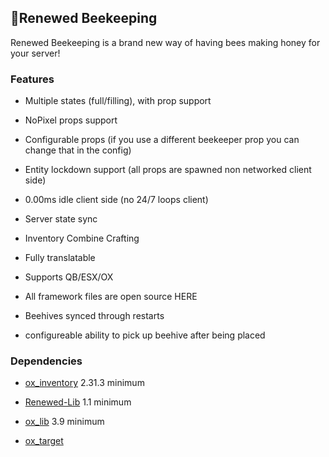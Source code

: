 
## 🐝Renewed Beekeeping

Renewed Beekeeping is a brand new way of having bees making honey for your server!
### Features

   - Multiple states (full/filling), with prop support

   - NoPixel props support 

   - Configurable props (if you use a different beekeeper prop you can change that in the config)

   - Entity lockdown support (all props are spawned non networked client side)

   - 0.00ms idle client side (no 24/7 loops client)

   - Server state sync

   - Inventory Combine Crafting

   - Fully translatable

   - Supports QB/ESX/OX

   - All framework files are open source HERE

   - Beehives synced through restarts

   - configureable ability to pick up beehive after being placed

### Dependencies

   - [ox_inventory](https://github.com/overextended/ox_inventory) 2.31.3 minimum

   - [Renewed-Lib](https://github.com/Renewed-Scripts/Renewed-Lib) 1.1 minimum

   - [ox_lib](https://github.com/overextended/ox_lib) 3.9 minimum

   - [ox_target](https://github.com/overextended/ox_target) 
